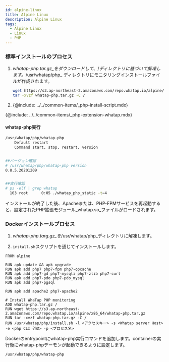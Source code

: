 ```yaml
---
id: alpine-linux
title: Alpine Linux
description: Alpine Linux
tags:
  - Alpine Linux
  - Linux
  - PHP
---
```


### 標準インストールのプロセス

1.  _whatap-php.tar.gz_をダウンロードして、_/_ディレクトリに基づいて解凍します。_/usr/whatap/php_ ディレクトリにモニタリングインストールファイルが作成されます。

    ```bash title=SH
    wget https://s3.ap-northeast-2.amazonaws.com/repo.whatap.io/alpine/x86_64/whatap-php.tar.gz
    tar -xvzf whatap-php.tar.gz -C /
    ```
2.  {@include: ../../common-items/_php-install-script.mdx}

{@include: ../../common-items/_php-extension-whatap.mdx}  

#### whatap-php実行

```bash title=SH
/usr/whatap/php/whatap-php
    Default restart
    Command start, stop, restart, version


##バージョン確認
# /usr/whatap/php/whatap-php version
0.8.5.20201209


##実行確認
# ps -elf | grep whatap
  103 root      0:05 ./whatap_php_static -t=4
```

インストールが終了した後、Apacheまたは、PHP-FPMサービスを再起動すると、設定されたPHP拡張モジュール_whatap.so_ファイルがロードされます。

### Dockerインストールプロセス

1.  _whatap-php.targ.gz_を_/usr/whatap/php_ディレクトリに解凍します。 

2.  `install.sh`スクリプトを通じてインストールします。

```docker title=SH
FROM alpine

RUN apk update && apk upgrade
RUN apk add php7 php7-fpm php7-opcache
RUN apk add php7-gd php7-mysqli php7-zlib php7-curl
RUN apk add php7-pdo php7-pdo_mysql
RUN apk add php7-pgsql

RUN apk add apache2 php7-apache2

# Install WhaTap PHP monitoring
ADD whatap-php.tar.gz /
RUN wget https://s3.ap-northeast-2.amazonaws.com/repo.whatap.io/alpine/x86_64/whatap-php.tar.gz
RUN tar -xvzf whatap-php.tar.gz -C /
RUN /usr/whatap/php/install.sh -l <アクセスキー> -s <Whatap server Host> -e <php CLI 경로> -p <プロセス名>
```

Dockerのentrypointにwhatap-php実行コマンドを追加します。containerの実行後にwhatap-phpデーモンが起動できるように設定します。

```bash title=SH
/usr/whatap/php/whatap-php
```

